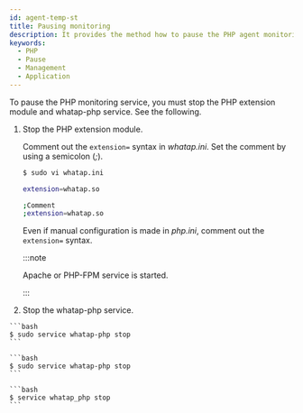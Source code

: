 ```yaml
---
id: agent-temp-st
title: Pausing monitoring
description: It provides the method how to pause the PHP agent monitoring.
keywords:
  - PHP
  - Pause
  - Management
  - Application
---
```



To pause the PHP monitoring service, you must stop the PHP extension module and whatap-php service. See the following.

1. Stop the PHP extension module. 

   Comment out the `extension=` syntax in *whatap.ini*. Set the comment by using a semicolon (_;_).

   ```bash
   $ sudo vi whatap.ini

   extension=whatap.so

   ;Comment
   ;extension=whatap.so
   ```

   Even if manual configuration is made in _php.ini_, comment out the `extension=` syntax. 

   :::note

   Apache or PHP-FPM service is started.

   :::

2. Stop the whatap-php service.

<Tabs>
<TabItem value="rdct" label="Red Hat/CentOS" default>

````
```bash
$ sudo service whatap-php stop
```
````

</TabItem>
<TabItem value="dbub" label="Debian/Ubuntu">

````
```bash
$ sudo service whatap-php stop
```
````

</TabItem>
<TabItem value="frbsd" label="FreeBSD">

````
```bash
$ service whatap_php stop
```
````

</TabItem>
</Tabs>
